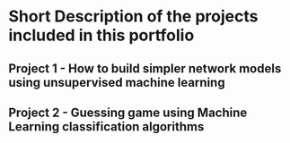 # Short Description of the projects included in this portfolio

## Project 1 - How to build simpler network models using unsupervised machine learning

## Project 2 - Guessing game using Machine Learning classification algorithms